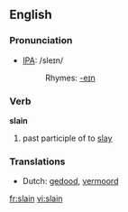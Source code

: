 ==English==

===Pronunciation===
*[[w:IPA|IPA]]: /sleɪn/
*:Rhymes: [[Rhymes:English:-eɪn|-eɪn]]

===Verb===
'''slain'''

# past participle of to [[slay]]

===Translations===
*Dutch: [[gedood]], [[vermoord]]

[[fr:slain]]
[[vi:slain]]
